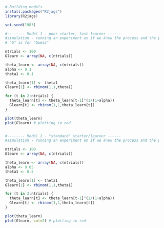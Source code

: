 ```r
# Building models
install.packages("R2jags")
library(R2jags)

set.seed(1983)

#-------- Model 1 - poor starter, fast learner ------
#simulation - running an experiment as if we knew the process and the parameter
# "G" is for "Guess" 

ntrials <- 100
Glearn <- array(NA, c(ntrials))

theta_learn <- array(NA, c(ntrials))
alpha <- 0.1
theta1 <- 0.1

theta_learn[1] <- theta1
Glearn[1] <- rbinom(1,1,theta1)

for (t in 2:ntrials) {
  theta_learn[t] <- theta_learn[t-1]^(1/(1+alpha))
  Glearn[t] <- rbinom(1,1,theta_learn[t])
}

plot(theta_learn)
plot(Glearn) # plotting in red


#-------- Model 2 - "standard" starter/learner ------
#simulation - running an experiment as if we knew the process and the parameter

ntrials <- 100
Glearn <- array(NA, c(ntrials))

theta_learn <- array(NA, c(ntrials))
alpha <- 0.05
theta1 <- 0.5

theta_learn[1] <- theta1
Glearn[1] <- rbinom(1,1,theta1)

for (t in 2:ntrials) {
  theta_learn[t] <- theta_learn[t-1]^(1/(1+alpha))
  Glearn[t] <- rbinom(1,1,theta_learn[t])
}

plot(theta_learn)
plot(Glearn, col=2) # plotting in red
```